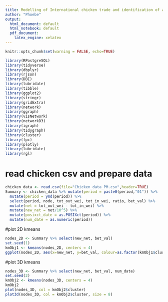 ```yaml
---
title: Modelling of International chicken trade and identification of anomalies via k-means
author: "Phoebe"
output:
  html_document: default
  html_notebook: default
  pdf_document:
    latex_engine: xelatex
---
```


```r
knitr::opts_chunk$set(warning = FALSE, echo=TRUE)
```
```r
library(RPostgreSQL)
library(tidyverse)
library(dbplyr)
library(rjson)
library(DBI)
library(lubridate)
library(tibble)
library(ggplot2)
library(stringr)
library(gridExtra)
library(network)
library(ggraph)
library(visNetwork)
library(networkD3)
library(igraph)
library(tidygraph)
library(cluster) 
library(fpc)
library(plotly)
library(lubridate)
library(rgl)
```

# read chicken csv and prepare data
```r
chicken_data <- read.csv(file="Chicken_data_PM.csv",header=TRUE)  
Summary <- chicken_data %>% mutate(period = paste0(period,"01")) %>% 
  mutate(period = ymd(period)) %>% 
  select(period, node, tot_out_wei, tot_in_wei, ratio, bet_val) %>% 
  mutate(net = tot_out_wei - tot_in_wei) %>%
  mutate(new_net = net/10^5) %>%
  mutate(posixct_date = as.POSIXct(period)) %>%
  mutate(num_date = as.numeric(period))

```

#plot 2D kmeans
```r
nodes_2D <- Summary %>% select(new_net, bet_val)
set.seed(1)
kmObj1 <- kmeans(nodes_2D, centers = 4)
ggplot(nodes_2D, aes(x=new_net, y=bet_val, colour=as.factor(kmObj1$cluster))) + geom_point(size = 3) + labs(x="Net Imports/10^5", y="Betweenness", col="Clusters") + scale_color_manual(labels = c("Distributers", "Importers", "Low activity", "Exporters"), values = c("purple", "lightblue", "grey", "orange"))
```

#plot 3D kmeans
```r
nodes_3D <- Summary %>% select(new_net, bet_val, num_date)
set.seed(2)
kmObj2 <- kmeans(nodes_3D, centers = 4)
kmObj2
plot(nodes_3D, col = kmObj2$cluster)
plot3d(nodes_3D, col = kmObj2$cluster, size = 8)
```

